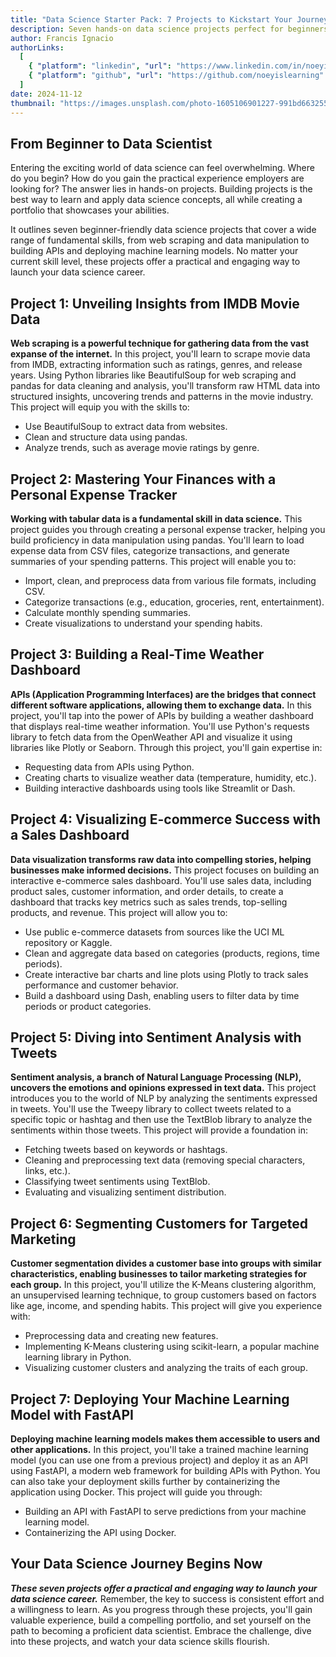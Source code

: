 ```yaml
---
title: "Data Science Starter Pack: 7 Projects to Kickstart Your Journey"
description: Seven hands-on data science projects perfect for beginners looking to build their portfolio and gain practical experience.
author: Francis Ignacio
authorLinks:
  [
    { "platform": "linkedin", "url": "https://www.linkedin.com/in/noeyislearning/" },
    { "platform": "github", "url": "https://github.com/noeyislearning" },
  ]
date: 2024-11-12
thumbnail: "https://images.unsplash.com/photo-1605106901227-991bd663255c"
---
```


## From Beginner to Data Scientist

Entering the exciting world of data science can feel overwhelming. Where do you begin? How do you gain the practical experience employers are looking for? The answer lies in hands-on projects. Building projects is the best way to learn and apply data science concepts, all while creating a portfolio that showcases your abilities.

It outlines seven beginner-friendly data science projects that cover a wide range of fundamental skills, from web scraping and data manipulation to building APIs and deploying machine learning models. No matter your current skill level, these projects offer a practical and engaging way to launch your data science career.

## Project 1: Unveiling Insights from IMDB Movie Data

**Web scraping is a powerful technique for gathering data from the vast expanse of the internet.** In this project, you'll learn to scrape movie data from IMDB, extracting information such as ratings, genres, and release years. Using Python libraries like BeautifulSoup for web scraping and pandas for data cleaning and analysis, you'll transform raw HTML data into structured insights, uncovering trends and patterns in the movie industry. This project will equip you with the skills to:

- Use BeautifulSoup to extract data from websites.
- Clean and structure data using pandas.
- Analyze trends, such as average movie ratings by genre.

## Project 2: Mastering Your Finances with a Personal Expense Tracker

**Working with tabular data is a fundamental skill in data science.** This project guides you through creating a personal expense tracker, helping you build proficiency in data manipulation using pandas. You'll learn to load expense data from CSV files, categorize transactions, and generate summaries of your spending patterns. This project will enable you to:

- Import, clean, and preprocess data from various file formats, including CSV.
- Categorize transactions (e.g., education, groceries, rent, entertainment).
- Calculate monthly spending summaries.
- Create visualizations to understand your spending habits.

## Project 3: Building a Real-Time Weather Dashboard

**APIs (Application Programming Interfaces) are the bridges that connect different software applications, allowing them to exchange data.** In this project, you'll tap into the power of APIs by building a weather dashboard that displays real-time weather information. You'll use Python's requests library to fetch data from the OpenWeather API and visualize it using libraries like Plotly or Seaborn. Through this project, you'll gain expertise in:

- Requesting data from APIs using Python.
- Creating charts to visualize weather data (temperature, humidity, etc.).
- Building interactive dashboards using tools like Streamlit or Dash.

## Project 4: Visualizing E-commerce Success with a Sales Dashboard

**Data visualization transforms raw data into compelling stories, helping businesses make informed decisions.** This project focuses on building an interactive e-commerce sales dashboard. You'll use sales data, including product sales, customer information, and order details, to create a dashboard that tracks key metrics such as sales trends, top-selling products, and revenue. This project will allow you to:

- Use public e-commerce datasets from sources like the UCI ML repository or Kaggle.
- Clean and aggregate data based on categories (products, regions, time periods).
- Create interactive bar charts and line plots using Plotly to track sales performance and customer behavior.
- Build a dashboard using Dash, enabling users to filter data by time periods or product categories.

## Project 5: Diving into Sentiment Analysis with Tweets

**Sentiment analysis, a branch of Natural Language Processing (NLP), uncovers the emotions and opinions expressed in text data.** This project introduces you to the world of NLP by analyzing the sentiments expressed in tweets. You'll use the Tweepy library to collect tweets related to a specific topic or hashtag and then use the TextBlob library to analyze the sentiments within those tweets. This project will provide a foundation in:

- Fetching tweets based on keywords or hashtags.
- Cleaning and preprocessing text data (removing special characters, links, etc.).
- Classifying tweet sentiments using TextBlob.
- Evaluating and visualizing sentiment distribution.

## Project 6: Segmenting Customers for Targeted Marketing

**Customer segmentation divides a customer base into groups with similar characteristics, enabling businesses to tailor marketing strategies for each group.** In this project, you'll utilize the K-Means clustering algorithm, an unsupervised learning technique, to group customers based on factors like age, income, and spending habits. This project will give you experience with:

- Preprocessing data and creating new features.
- Implementing K-Means clustering using scikit-learn, a popular machine learning library in Python.
- Visualizing customer clusters and analyzing the traits of each group.

## Project 7: Deploying Your Machine Learning Model with FastAPI

**Deploying machine learning models makes them accessible to users and other applications.** In this project, you'll take a trained machine learning model (you can use one from a previous project) and deploy it as an API using FastAPI, a modern web framework for building APIs with Python. You can also take your deployment skills further by containerizing the application using Docker. This project will guide you through:

- Building an API with FastAPI to serve predictions from your machine learning model.
- Containerizing the API using Docker.

## Your Data Science Journey Begins Now

**_These seven projects offer a practical and engaging way to launch your data science career._** Remember, the key to success is consistent effort and a willingness to learn. As you progress through these projects, you'll gain valuable experience, build a compelling portfolio, and set yourself on the path to becoming a proficient data scientist. Embrace the challenge, dive into these projects, and watch your data science skills flourish.
